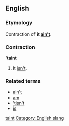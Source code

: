 ==English==
===Etymology===
Contraction of '''it [[ain't]]'''.

===Contraction===
''''taint'''

#It [[isn't]].

===Related terms===
*[[ain't]]
*[[am]]
*[['tisn't]]
*[[is]]

[[Category:English contractions|taint]]
[[Category:English slang]]